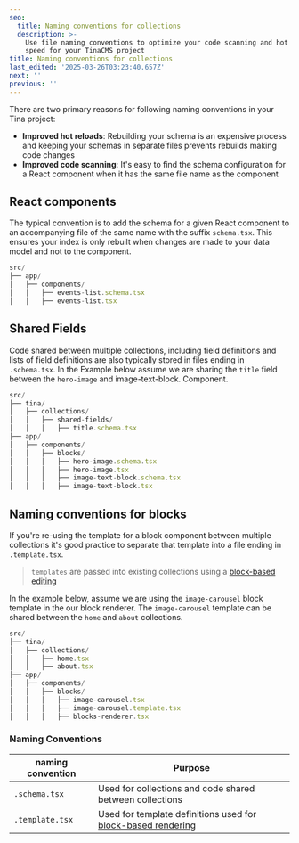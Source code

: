```yaml
---
seo:
  title: Naming conventions for collections
  description: >-
    Use file naming conventions to optimize your code scanning and hot reload
    speed for your TinaCMS project
title: Naming conventions for collections
last_edited: '2025-03-26T03:23:40.657Z'
next: ''
previous: ''
---
```


There are two primary reasons for following naming conventions in your Tina project:

* **Improved hot reloads**: Rebuilding your schema is an expensive process and keeping your schemas in separate files prevents rebuilds making code changes
* **Improved code scanning**: It's easy to find the schema configuration for a React component when it has the same file name as the component

## React components

The typical convention is to add the schema for a given React component to an accompanying file of the same name with the suffix `schema.tsx`. This ensures your index is only rebuilt when changes are made to your data model and not to the component.

```javascript
src/
├── app/
│   ├── components/
│   │   ├── events-list.schema.tsx
│   │   ├── events-list.tsx
```

## Shared Fields

Code shared between multiple collections, including field definitions and lists of field definitions are also typically stored in files ending in `.schema.tsx`. In the Example below assume we are sharing the `title` field between the `hero-image` and image-text-block. Component.

```javascript
src/
├── tina/
│   ├── collections/
│   │   ├── shared-fields/
│   │   │   ├── title.schema.tsx
├── app/
│   ├── components/
│   │   ├── blocks/
│   │   │   ├── hero-image.schema.tsx
│   │   │   ├── hero-image.tsx
│   │   │   ├── image-text-block.schema.tsx
│   │   │   ├── image-text-block.tsx

```

## Naming conventions for blocks

If you're re-using the template for a block component between multiple collections it's good practice to separate that template into a file ending in `.template.tsx`.

> `templates` are passed into existing collections using a [block-based editing](https://tina.io/docs/editing/blocks)

In the example below, assume we are using the `image-carousel` block template in the our block renderer. The `image-carousel` template can be shared between the `home` and `about` collections.

```javascript
src/
├── tina/
│   ├── collections/
│   │   ├── home.tsx
│   │   ├── about.tsx
├── app/
│   ├── components/
│   │   ├── blocks/
│   │   │   ├── image-carousel.tsx
│   │   │   ├── image-carousel.template.tsx
│   │   │   ├── blocks-renderer.tsx
```

### Naming Conventions

| naming convention | Purpose                                                                                             |
| ----------------- | --------------------------------------------------------------------------------------------------- |
| `.schema.tsx`     | Used for collections and code shared between collections                                            |
| `.template.tsx`   | Used for template definitions used for [block-based rendering](https://tina.io/docs/editing/blocks) |
